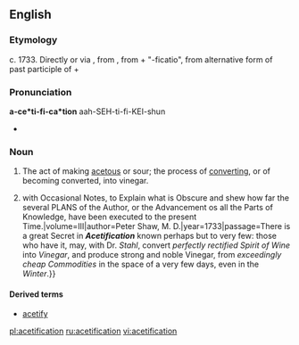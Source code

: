 ==English==

===Etymology===
c. 1733. Directly or via {{etyl|fr|en}}, from {{etyl|NL.|en}} {{term|acetificatio|lang=la}}, from {{term|acetum||lang=la|vinegar}} + "-ficatio", from alternative form of past participle of {{term|facio|facere|lang=la|to make}} + {{term|-io|lang=la}}

===Pronunciation===
'''a-ce*ti-fi-ca*tion'''
{{rfp}}
aah-SEH-ti-fi-KEI-shun
* {{rhymes|eɪʃən}}

===Noun===
{{infl|en|noun}}

# The act of making [[acetous]] or sour; the process of [[converting]], or of becoming converted, into vinegar.
#{{quote-book|title=Philosophical Works of Francis Bacon {{...}} with Occasional Notes, to Explain what is Obscure and shew how far the several PLANS of the Author, or the Advancement os all the Parts of Knowledge, have been executed to the present Time.|volume=III|author=Peter Shaw, M. D.|year=1733|passage=There is a great Secret in '''''Acetification''''' known perhaps but to very few: those who have it, may, with Dr. ''Stahl'', convert ''perfectly rectified Spirit of Wine'' into ''Vinegar'', and produce strong and noble Vinegar, from ''exceedingly cheap Commodities'' in the space of a very few days, even in the ''Winter''.}}

====Derived terms====
* [[acetify]]

[[pl:acetification]]
[[ru:acetification]]
[[vi:acetification]]